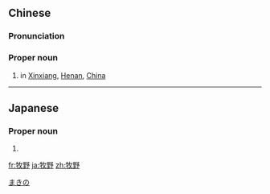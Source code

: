 ==Chinese==
{{zh-forms}}
{{wikipedia|lang=zh}}

===Pronunciation===
{{zh-pron
|m=Mùyě
|c=muk6 je5
|cat=pn
}}

===Proper noun===
{{zh-proper noun}}

# {{w|Muye District}} in [[Xinxiang]], [[Henan]], [[China]] {{gloss|known for the {{w|Battle of Muye}}}}

----

==Japanese==
{{ja-kanjitab|牧|野}}

===Proper noun===
{{ja-pos|proper|まきの}}

# {{surname|lang=ja}}

[[Category:Japanese surnames|まきの]]

[[fr:牧野]]
[[ja:牧野]]
[[zh:牧野]]